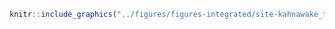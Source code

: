 <!-- #### Sites d’intérêt - Kahnawake - Trafic maritime {-} -->


<!-- -------------------------------------------------- -->

```r
knitr::include_graphics("../figures/figures-integrated/site-kahnawake_traffic.png")
```

<br>
